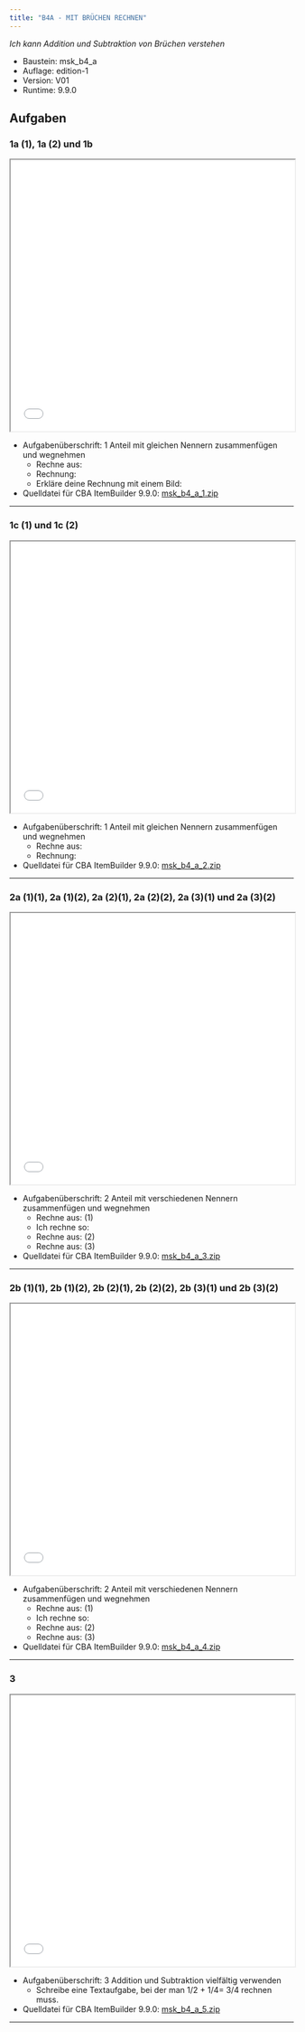 ```yaml
---
title: "B4A - MIT BRÜCHEN RECHNEN"
---
```


*Ich kann Addition und Subtraktion von Brüchen verstehen* 


::: {.callout-note collapse="true"  title="Bausteinversion"}


* Baustein: msk_b4_a 
* Auflage: edition-1 
* Version: V01 
* Runtime: 9.9.0 
:::

## Aufgaben


### 1a (1), 1a (2) und 1b
```{=html}
<iframe width="100%" height="480"
src="../oer/edition-1/V01/9.9.0/msk_b4_a/msk_b4_a_1/viewer.html"></iframe>
```


::: {.callout-tip collapse="true"  title="Details"}


* Aufgabenüberschrift: 1 Anteil mit gleichen Nennern zusammenfügen und wegnehmen 
	 - Rechne aus:
	 - Rechnung:
	 - Erkläre deine Rechnung mit einem Bild:
* Quelldatei für CBA ItemBuilder 9.9.0: [msk_b4_a_1.zip](../oer/edition-1/V01/9.9.0/msk_b4_a/msk_b4_a_1/msk_b4_a_1.zip) 
:::
<hr noshade/>

### 1c (1) und 1c (2)
```{=html}
<iframe width="100%" height="480"
src="../oer/edition-1/V01/9.9.0/msk_b4_a/msk_b4_a_2/viewer.html"></iframe>
```


::: {.callout-tip collapse="true"  title="Details"}


* Aufgabenüberschrift: 1 Anteil mit gleichen Nennern zusammenfügen und wegnehmen 
	 - Rechne aus:
	 - Rechnung:
* Quelldatei für CBA ItemBuilder 9.9.0: [msk_b4_a_2.zip](../oer/edition-1/V01/9.9.0/msk_b4_a/msk_b4_a_2/msk_b4_a_2.zip) 
:::
<hr noshade/>

### 2a (1)(1), 2a (1)(2), 2a (2)(1), 2a (2)(2), 2a (3)(1) und 2a (3)(2)
```{=html}
<iframe width="100%" height="480"
src="../oer/edition-1/V01/9.9.0/msk_b4_a/msk_b4_a_3/viewer.html"></iframe>
```


::: {.callout-tip collapse="true"  title="Details"}


* Aufgabenüberschrift: 2 Anteil mit verschiedenen Nennern zusammenfügen und wegnehmen 
	 - Rechne aus: (1)
	 - Ich rechne so:
	 - Rechne aus: (2)
	 - Rechne aus: (3)
* Quelldatei für CBA ItemBuilder 9.9.0: [msk_b4_a_3.zip](../oer/edition-1/V01/9.9.0/msk_b4_a/msk_b4_a_3/msk_b4_a_3.zip) 
:::
<hr noshade/>

### 2b (1)(1), 2b (1)(2), 2b (2)(1), 2b (2)(2), 2b (3)(1) und 2b (3)(2)
```{=html}
<iframe width="100%" height="480"
src="../oer/edition-1/V01/9.9.0/msk_b4_a/msk_b4_a_4/viewer.html"></iframe>
```


::: {.callout-tip collapse="true"  title="Details"}


* Aufgabenüberschrift: 2 Anteil mit verschiedenen Nennern zusammenfügen und wegnehmen 
	 - Rechne aus: (1)
	 - Ich rechne so:
	 - Rechne aus: (2)
	 - Rechne aus: (3)
* Quelldatei für CBA ItemBuilder 9.9.0: [msk_b4_a_4.zip](../oer/edition-1/V01/9.9.0/msk_b4_a/msk_b4_a_4/msk_b4_a_4.zip) 
:::
<hr noshade/>

### 3
```{=html}
<iframe width="100%" height="480"
src="../oer/edition-1/V01/9.9.0/msk_b4_a/msk_b4_a_5/viewer.html"></iframe>
```


::: {.callout-tip collapse="true"  title="Details"}


* Aufgabenüberschrift: 3 Addition und Subtraktion vielfältig verwenden
	 - Schreibe eine Textaufgabe, bei der man 1/2 + 1/4= 3/4 rechnen muss.
* Quelldatei für CBA ItemBuilder 9.9.0: [msk_b4_a_5.zip](../oer/edition-1/V01/9.9.0/msk_b4_a/msk_b4_a_5/msk_b4_a_5.zip) 
:::
<hr noshade/>

